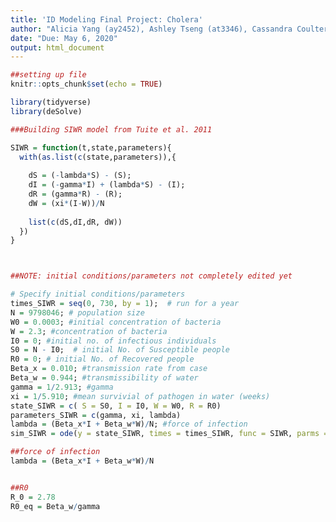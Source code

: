 ```yaml
---
title: 'ID Modeling Final Project: Cholera'
author: "Alicia Yang (ay2452), Ashley Tseng (at3346), Cassandra Coulter (cc4347), and Christopher Armbruster (cwa2118)"
date: "Due: May 6, 2020"
output: html_document
---
```


```r
##setting up file
knitr::opts_chunk$set(echo = TRUE)

library(tidyverse)
library(deSolve)
```

```r
###Building SIWR model from Tuite et al. 2011

SIWR = function(t,state,parameters){
  with(as.list(c(state,parameters)),{
    
    dS = (-lambda*S) - (S);
    dI = (-gamma*I) + (lambda*S) - (I);
    dR = (gamma*R) - (R);
    dW = (xi*(I-W))/N 
    
    list(c(dS,dI,dR, dW))
  })
}



##NOTE: initial conditions/parameters not completely edited yet

# Specify initial conditions/parameters
times_SIWR = seq(0, 730, by = 1);  # run for a year
N = 9798046; # population size
W0 = 0.0003; #initial concentration of bacteria
W = 2.3; #concentration of bacteria
I0 = 0; #initial no. of infectious individuals
S0 = N - I0;  # initial No. of Susceptible people
R0 = 0; # initial No. of Recovered people
Beta_x = 0.010; #transmission rate from case
Beta_w = 0.944; #transmissibility of water
gamma = 1/2.913; #gamma
xi = 1/5.910; #mean survivial of pathogen in water (weeks)
state_SIWR = c( S = S0, I = I0, W = W0, R = R0)
parameters_SIWR = c(gamma, xi, lambda)
lambda = (Beta_x*I + Beta_w*W)/N; #force of infection
sim_SIWR = ode(y = state_SIWR, times = times_SIWR, func = SIWR, parms = parameters_SIWR)

##force of infection
lambda = (Beta_x*I + Beta_w*W)/N


##R0
R_0 = 2.78
R0_eq = Beta_w/gamma
```

